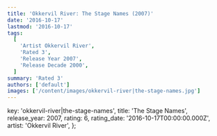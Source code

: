 ```yaml
---
title: 'Okkervil River: The Stage Names (2007)'
date: '2016-10-17'
lastmod: '2016-10-17'
tags:
  [
    'Artist Okkervil River',
    'Rated 3',
    'Release Year 2007',
    'Release Decade 2000',
  ]
summary: 'Rated 3'
authors: ['default']
images: ['/content/images/okkervil-river|the-stage-names.jpg']
---
```


  key: 'okkervil-river|the-stage-names',
  title: 'The Stage Names',
  release_year: 2007,
  rating: 6,
  rating_date: '2016-10-17T00:00:00.000Z',
  artist: 'Okkervil River',
};

<MusicRating data={data} />

